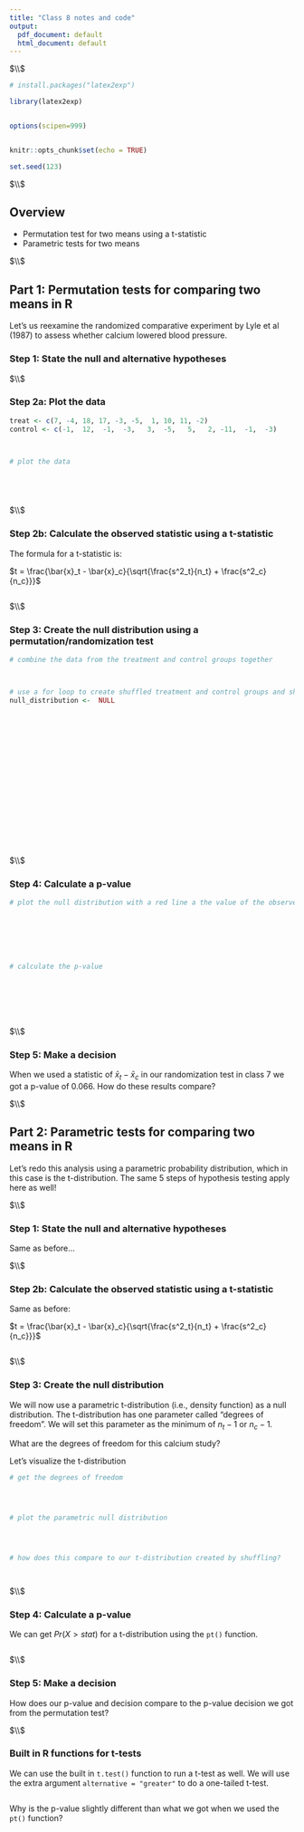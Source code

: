 ```yaml
---
title: "Class 8 notes and code"
output:
  pdf_document: default
  html_document: default
---
```






$\\$





```r

# install.packages("latex2exp")

library(latex2exp)


options(scipen=999)


knitr::opts_chunk$set(echo = TRUE)

set.seed(123)

```



$\\$




## Overview

 * Permutation test for two means using a t-statistic
 * Parametric tests for two means




$\\$




## Part 1: Permutation tests for comparing two means in R


Let's us reexamine the randomized comparative experiment by Lyle et al (1987) to assess whether calcium lowered blood pressure.






### Step 1: State the null and alternative hypotheses 








$\\$






### Step 2a: Plot the data


```r



treat <- c(7, -4, 18, 17, -3, -5,  1, 10, 11, -2)
control <- c(-1,  12,  -1,  -3,   3,  -5,   5,   2, -11,  -1,  -3)



# plot the data






```





$\\$





### Step 2b: Calculate the observed statistic using a t-statistic


The formula for a t-statistic is: 

$t = \frac{\bar{x}_t - \bar{x}_c}{\sqrt{\frac{s^2_t}{n_t} + \frac{s^2_c}{n_c}}}$




```r







```


$\\$





### Step 3: Create the null distribution using a permutation/randomization test



```r


# combine the data from the treatment and control groups together



# use a for loop to create shuffled treatment and control groups and shuffled statistics 
null_distribution <-  NULL




















```



$\\$





### Step 4: Calculate a p-value


```r


# plot the null distribution with a red line a the value of the observed statistic







# calculate the p-value








```



$\\$



### Step 5: Make a decision








When we used a statistic of $\bar{x}_t - \bar{x}_c$ in our randomization test in class 7 we got a p-value of 0.066. How do these results compare? 







$\\$










## Part 2: Parametric tests for comparing two means in R


Let's redo this analysis using a parametric probability distribution, which in this case is the t-distribution. The same 5 steps of hypothesis testing apply here as well!




$\\$




### Step 1: State the null and alternative hypotheses 


Same as before...








$\\$





### Step 2b: Calculate the observed statistic using a t-statistic


Same as before: 


$t = \frac{\bar{x}_t - \bar{x}_c}{\sqrt{\frac{s^2_t}{n_t} + \frac{s^2_c}{n_c}}}$




```r









```




$\\$




### Step 3: Create the null distribution



We will now use a parametric t-distribution (i.e., density function) as a null distribution. The t-distribution has one parameter called "degrees of freedom". We will set this parameter as the minimum of $n_t - 1$ or $n_c - 1$. 


What are the degrees of freedom for this calcium study? 


Let's visualize the t-distribution


```r

# get the degrees of freedom




# plot the parametric null distribution




# how does this compare to our t-distribution created by shuffling? 




```


$\\$




### Step 4: Calculate a p-value


We can get $Pr(X > stat)$ for a t-distribution using the `pt()` function.



```r





```





$\\$


### Step 5: Make a decision


How does our p-value and decision compare to the p-value decision we got from the permutation test? 




$\\$




### Built in R functions for t-tests

We can use the built in `t.test()` function to run a t-test as well. We will use the extra argument `alternative = "greater"` to do a one-tailed t-test. 



```r





```


Why is the p-value slightly different than what we got when we used the `pt()` function? 









